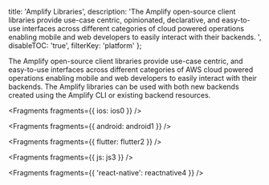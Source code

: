   title: 'Amplify Libraries',
  description:
    'The Amplify open-source client libraries provide use-case centric, opinionated, declarative, and easy-to-use interfaces across different categories of cloud powered operations enabling mobile and web developers to easily interact with their backends. ',
  disableTOC: 'true',
  filterKey: 'platform'
};

The Amplify open-source client libraries provide use-case centric, and easy-to-use interfaces across different categories of AWS cloud powered operations enabling mobile and web developers to easily interact with their backends. The Amplify libraries can be used with both new backends created using the Amplify CLI or existing backend resources.


<Fragments fragments={{ ios: ios0 }} />


<Fragments fragments={{ android: android1 }} />


<Fragments fragments={{ flutter: flutter2 }} />


<Fragments fragments={{ js: js3 }} />


<Fragments fragments={{ 'react-native': reactnative4 }} />